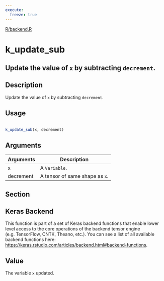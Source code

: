 ```yaml
---
execute:
  freeze: true
---
```


[R/backend.R](https://github.com/rstudio/keras//blob/main/R/backend.R#L3054) 

# k_update_sub

## Update the value of `x` by subtracting `decrement`.

## Description
 Update the value of `x` by subtracting `decrement`. 


## Usage
```r
 
k_update_sub(x, decrement) 
```

## Arguments
|Arguments|Description|
|---|---|
| x | A `Variable`. |
| decrement | A tensor of same shape as `x`. |


## Section

## Keras Backend

   This function is part of a set of Keras backend functions that enable lower level access to the core operations of the backend tensor engine (e.g. TensorFlow, CNTK, Theano, etc.).  You can see a list of all available backend functions here: [https://keras.rstudio.com/articles/backend.html#backend-functions](https://keras.rstudio.com/articles/backend.html#backend-functions). 

## Value
 The variable `x` updated. 




